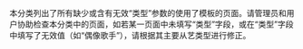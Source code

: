 {{Empty category}}
{{Tracking category|hidden=yes}}

本分类列出了所有缺少或含有无效“类型”参数的使用了{{tl|艺人}}模板的页面。请管理员和用户协助检查本分类中的页面，如若某一页面中未填写“类型”字段，或在“类型”字段中填写了无效值（如“偶像歌手”），请根据其主要从艺类型进行修正。